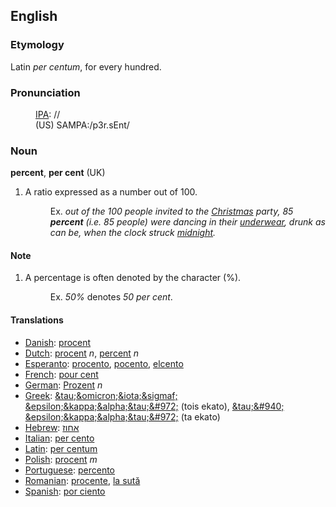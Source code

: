 ==English==
===Etymology===

Latin ''per centum'', for every hundred.

===Pronunciation===
:[[IPA]]: //
:(US) SAMPA:/p3r.sEnt/

===Noun===
'''percent''', '''per cent''' (UK)

# A ratio expressed as a number out of 100.
#:Ex. ''out of the 100 people invited to the [[Christmas]] party, 85 '''percent''' (i.e. 85 people) were dancing in their [[underwear]], drunk as can be, when the clock struck [[midnight]].''

====Note====
# A percentage is often denoted by the character (%).
#:Ex. ''50%'' denotes ''50 per cent''.

====Translations====
*[[Danish]]: [[procent]]
*[[Dutch]]: [[procent]] ''n'', [[percent]] ''n''
*[[Esperanto]]: [[procento]], [[pocento]], [[elcento]]
*[[French]]: [[pour cent]]
*[[German]]: [[Prozent]] ''n''
*[[Greek]]: [[&tau;&omicron;&iota;&sigmaf; &epsilon;&kappa;&alpha;&tau;&#972;]] (tois ekato), [[&tau;&#940; &epsilon;&kappa;&alpha;&tau;&#972;]] (ta ekato)
*[[Hebrew]]: [[אחוז]]
*[[Italian]]: [[per cento]]
*[[Latin]]: [[per centum]]
*[[Polish]]: [[procent]] ''m''
*[[Portuguese]]: [[percento]]
*[[Romanian]]: [[procente]], [[la sută]]
*[[Spanish]]: [[por ciento]]